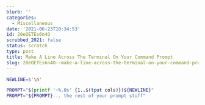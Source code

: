 ```yaml
---
blurb: ''
categories:
  - Miscellaneous
date: '2021-06-23T10:34:53'
id: 20eOETEs6n4O
scrubbed_2021: false
status: scratch
type: post
title: Make A Line Across The Terminal On Your Command Prompt
slug: 20eOETEs6n4O--make-a-line-across-the-terminal-on-your-command-prompt
---
```


```bash
NEWLINE=$'\n'

PROMPT="$(printf '─%.0s' {1..$(tput cols)})${NEWLINE}"
PROMPT="${PROMPT}... the rest of your prompt stuff"
```
